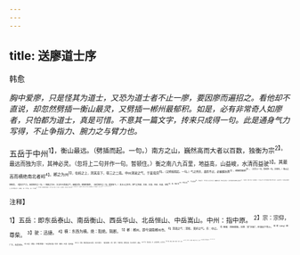 ```yaml
---
---
---
```

title: 送廖道士序
---



韩愈

*胸中爱廖，只是怪其为道士，又恐为道士者不止一廖，要因廖而遍招之。看他却不直说，却忽然劈插一衡山最灵，又劈插一郴州最郁积。如是，必有非常奇人如廖者，只怕都为道士，真是可惜。不意其一篇文字，抟来只成得一句。此是通身气力写得，不止争指力、腕力之与臂力也。*

五岳于中州<sup>1】，衡山最远。（劈插而起。一句。）南方之山，巍然高而大者以百数，独衡为宗<sup>2】。最远而独为宗，其神必灵。（忽将上二句并作一句。暂顿住。）衡之南八九百里，地益高，山益峻，水清而益驶<sup>3】。其最高而横绝南北者岭<sup>4】。郴之为州<sup>5】，在岭之上，测其高下，得三之二焉。中州清淑之气，于是焉穷<sup>6】。（又劈插而起。一句。）气之所穷，盛而不过，必蜿蜒扶舆<sup>7】，磅礴而郁积<sup>8】。（又将上一句，忽转换一句。又頓住。）衡山之神既灵，（看其大气力。承前顿住之一句。）而郴之为州，又当中州清淑之气，蜿蜒扶舆，磅礴而郁积，（承后顿住之一句。看他转下。）其水土之所生，神气之所感，白金、水银、丹砂、石英、钟乳<sup>9】，桔、柚之包<sup>10】，竹箭之美<sup>11】，千寻之名材<sup>12】，不能独当也。（笔行至此，如江河之浩汗，如雷霆之急疾，而中间又自弄姿。）意必有魁奇忠信材德之民生其间<sup>13】，（自起至此，只搏成一句文字，真是奇骇绝人。）而吾又未见也。其无乃迷惑溺没于老佛之学而不出邪？（上文如此费气力，写来却又如此脱卸而去，真非寻常笔墨旧径也。）
廖师郴民，（细。）而学于衡山，（细。）气专而容寂<sup>14】，多艺而善游，岂吾所谓魁奇而迷溺者邪？（只此一句正文。“魁奇”一句，“迷溺”一句。）廖师善知人，若不在其身，必在其所与游<sup>5】，访之而不吾告，何也？（上文如此费气力，曲折写来，才得一句正文，却又如此脱卸去，真无一句笔
墨旧径也。）于其别，申以问之<sup>16】。（费气力起，不费气力结。大奇，大奇！）

<sup>注释】

<sup>1】五岳：即东岳泰山、南岳衡山、西岳华山、北岳恒山、中岳嵩山。中州：指中原。
<sup>2】宗：宗仰，尊柴。
<sup>3】驶：迅捷。
<sup>4】横：东西为横。绝：阻绝。隔断。
<sup>5】郴：郴州，即今湖南郴州市。
<sup>6】清淑之气：清和、美好之气。穷：中止。
<sup>7】婉蜒：屈曲盘旋。扶舆：犹“扶摇”，形容自下而上。
<sup>8】磅（páng）礴：广大，无边无际。
<sup>9】白金：即银。《尔雅·释器》：“白金谓之银。”丹砂：硃砂。石英：指水晶。
<sup>10】包：将桔、柚包装起来以进贡。《尚书·禹贡》：“厥包桔柚”。1箭：箭竹，干细节低，质地坚韧，可以作箭干，故名。
<sup>12】千寻：形容高大。寻，古长度单位，八尺为寻。
<sup>13】3意：猜度，推测。魁奇：壮伟、杰出。
<sup>14】气专：养气专一。容寂：仪容安详。寂，安，静。
<sup>15】其所与游：和他有交往的人。
<sup>16】申：申述，表达。